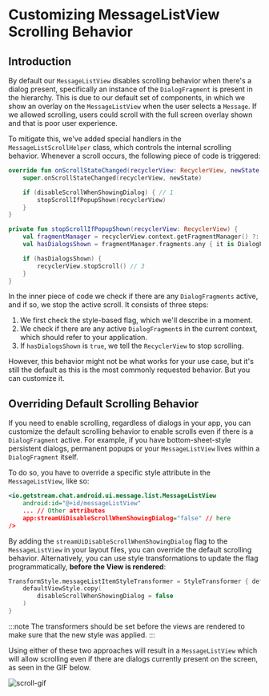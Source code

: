 # Customizing MessageListView Scrolling Behavior

## Introduction

By default our `MessageListView` disables scrolling behavior when there's a dialog present, specifically an instance of the `DialogFragment` is present in the hierarchy. This is due to our default set of components, in which we show an overlay on the `MessageListView` when the user selects a `Message`. If we allowed scrolling, users could scroll with the full screen overlay shown and that is poor user experience.

To mitigate this, we've added special handlers in the `MessageListScrollHelper` class, which controls the internal scrolling behavior. Whenever a scroll occurs, the following piece of code is triggered:

```kotlin
override fun onScrollStateChanged(recyclerView: RecyclerView, newState: Int) {
    super.onScrollStateChanged(recyclerView, newState)

    if (disableScrollWhenShowingDialog) { // 1
        stopScrollIfPopupShown(recyclerView)
    }
}

private fun stopScrollIfPopupShown(recyclerView: RecyclerView) {
    val fragmentManager = recyclerView.context.getFragmentManager() ?: return
    val hasDialogsShown = fragmentManager.fragments.any { it is DialogFragment } // 2

    if (hasDialogsShown) {
        recyclerView.stopScroll() // 3
    }
}
```

In the inner piece of code we check if there are any `DialogFragments` active, and if so, we stop the active scroll. It consists of three steps:

1. We first check the style-based flag, which we'll describe in a moment.
2. We check if there are any active `DialogFragment`s in the current context, which should refer to your application.
3. If `hasDialogsShown` is `true`, we tell the `RecyclerView` to stop scrolling.

However, this behavior might not be what works for your use case, but it's still the default as this is the most commonly requested behavior. But you can customize it.
 
## Overriding Default Scrolling Behavior

If you need to enable scrolling, regardless of dialogs in your app, you can customize the default scrolling behavior to enable scrolls even if there is a `DialogFragment` active. For example, if you have bottom-sheet-style persistent dialogs, permanent popups or your `MessageListView` lives within a `DialogFragment` itself.

To do so, you have to override a specific style attribute in the `MessageListView`, like so:

```xml
<io.getstream.chat.android.ui.message.list.MessageListView
    android:id="@+id/messageListView"
    ... // Other attributes
    app:streamUiDisableScrollWhenShowingDialog="false" // here
/>
```

By adding the `streamUiDisableScrollWhenShowingDialog` flag to the `MessageListView` in your layout files, you can override the default scrolling behavior. Alternatively, you can use style transformations to update the flag programmatically, **before the View is rendered**:

```kotlin
TransformStyle.messageListItemStyleTransformer = StyleTransformer { defaultViewStyle ->
    defaultViewStyle.copy(
        disableScrollWhenShowingDialog = false
    )
}
```

:::note
The transformers should be set before the views are rendered to make sure that the new style was applied.
:::

Using either of these two approaches will result in a `MessageListView` which will allow scrolling even if there are dialogs currently present on the screen, as seen in the GIF below.

![scroll-gif](https://user-images.githubusercontent.com/17215808/193826113-ea9f91fd-cc76-430a-94c0-58882a2da2ec.gif)
